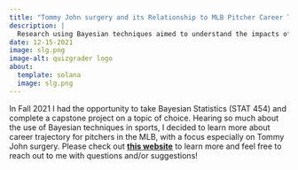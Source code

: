 ```yaml
---
title: "Tommy John surgery and its Relationship to MLB Pitcher Career Trajectory"
description: |
  Research using Bayesian techniques aimed to understand the impacts of Tommy John surgery. 
date: 12-15-2021
image: slg.png
image-alt: quizgrader logo
about:
  template: solana
  image: slg.png
---
```


In Fall 2021 I had the opportunity to take Bayesian Statistics (STAT 454) and complete a capstone project on a topic of choice. Hearing so much about the use of Bayesian techniques in sports, I decided to learn more about career trajectory for pitchers in the MLB, with a focus especially on Tommy John surgery. Please check out [**this website**](https://tjpitchertrajectory.netlify.app/index.html) to learn more and feel free to reach out to me with questions and/or suggestions! 